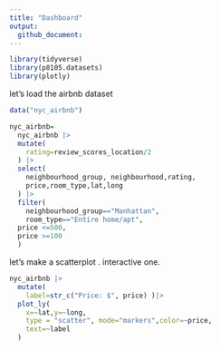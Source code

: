 ```yaml
---
title: "Dashboard"
output: 
  github_document:
---
```

```r
library(tidyverse)
library(p8105.datasets)
library(plotly)
```

let's load the airbnb dataset
```r
data("nyc_airbnb")

nyc_airbnb=
  nyc_airbnb |> 
  mutate(
    rating=review_scores_location/2
  ) |> 
  select(
    neighbourhood_group, neighbourhood,rating, 
    price,room_type,lat,long
  ) |> 
  filter(
    neighbourhood_group=="Manhattan",
    room_type=="Entire home/apt",
  price <=500,
  price >=100
  )

```


let's make a scatterplot . interactive one.
```r
nyc_airbnb |> 
  mutate(
    label=str_c("Price: $", price) )|> 
  plot_ly(
    x=~lat,y=~long,
    type = "scatter", mode="markers",color=~price,
    text=~label
  )
```



